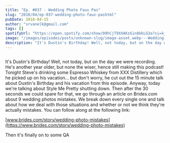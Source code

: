 ```yaml
---
title: "Ep. #037 - Wedding Photo Faux Pas"
slug: "2018/04/ep-037-wedding-photo-faux-pashtml"
pubDate: 2018-04-15
author: "srvanelk@gmail.com"
tags: []
spotifyUrl: "https://open.spotify.com/show/09hCjT9XXAKzGin8bkLG3a?si=kjRZvQ1JTb6Ov3HVzSSlWA"
image: "/images/episodes/posts/unknown-slug/image-asset.webp---Wedding-Photo-Faux-Pas-e1rih1"
description: "It's Dustin's Birthday! Well, not today, but on the day we were recording. He's another year older, but none the wiser, hence still making this podcast! Tonight Steve's drinking some Espresso Whiskey from XXX Distillery which he picked up on his vacation... but don't worry, he cut out the 15 minute talk about Dustin's Birthday and his vacation from this episode. Anyway, today we're talking about Style Me Pretty shutting down. Then after the 30 seconds we could spare for that, we go through an article on Brides.com about 9 wedding photos mistakes. We break down every single one and talk about how we deal with those situations and whether or not we think they're actually mistakes. You can follow along at the following link:"
---
```


<figure>
  <img src="/images/episodes/posts/unknown-slug/image-asset.webp" alt="" />
</figure>

It's Dustin's Birthday! Well, not today, but on the day we were recording. He's another year older, but none the wiser, hence still making this podcast! Tonight Steve's drinking some Espresso Whiskey from XXX Distillery which he picked up on his vacation... but don't worry, he cut out the 15 minute talk about Dustin's Birthday and his vacation from this episode. Anyway, today we're talking about Style Me Pretty shutting down. Then after the 30 seconds we could spare for that, we go through an article on Brides.com about 9 wedding photos mistakes. We break down every single one and talk about how we deal with those situations and whether or not we think they're actually mistakes. You can follow along at the following link:

[www.brides.com/story/wedding-photo-mistakes](https://www.brides.com/story/wedding-photo-mistakes)

Then it's finally on to some QA